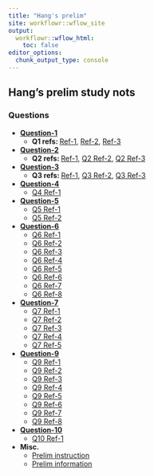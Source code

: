 ```yaml
---
title: "Hang's prelim"
site: workflowr::wflow_site
output:
  workflowr::wflow_html:
    toc: false
editor_options:
  chunk_output_type: console
---
```


## Hang's prelim study nots

### Questions

- [**Question-1**](https://chenh19.github.io/prelim/GGSB_questions_2022/GGSB_Question_1/GGSB_Prelim_Question_1.pdf)
  - **Q1 refs: ** [Ref-1](https://chenh19.github.io/prelim/GGSB_questions_2022/GGSB_Question_1/Quesetion_1-Reference_1.pdf), 
                  [Ref-2](https://chenh19.github.io/prelim/GGSB_questions_2022/GGSB_Question_1/Quesetion_1-Reference_2.pdf), 
                  [Ref-3](https://chenh19.github.io/prelim/GGSB_questions_2022/GGSB_Question_1/Quesetion_1-Reference_3.pdf)

- [**Question-2**](https://chenh19.github.io/prelim/GGSB_questions_2022/GGSB_Question_2/GGSB_Prelim_Question_2.pdf)
  - **Q2 refs: ** [Ref-1](https://chenh19.github.io/prelim/GGSB_questions_2022/GGSB_Question_2/Quesetion_2-Reference_1.pdf), 
                  [Q2 Ref-2](https://chenh19.github.io/prelim/GGSB_questions_2022/GGSB_Question_2/Quesetion_2-Reference_2.pdf), 
                  [Q2 Ref-3](https://chenh19.github.io/prelim/GGSB_questions_2022/GGSB_Question_2/Quesetion_2-Reference_3.pdf)

- [**Question-3**](https://chenh19.github.io/prelim/GGSB_questions_2022/GGSB_Question_3/GGSB_Prelim_Question_3.pdf)
  - **Q3 refs: ** [Ref-1](https://chenh19.github.io/prelim/GGSB_questions_2022/GGSB_Question_3/Quesetion_3-Reference_1.pdf), 
                  [Q3 Ref-2](https://chenh19.github.io/prelim/GGSB_questions_2022/GGSB_Question_3/Quesetion_3-Reference_2.pdf), 
                  [Q3 Ref-3](https://chenh19.github.io/prelim/GGSB_questions_2022/GGSB_Question_3/Quesetion_3-Reference_3.pdf)

- [**Question-4**](https://chenh19.github.io/prelim/GGSB_questions_2022/GGSB_Question_4/GGSB_Prelim_Question_4.pdf)
  - [Q4 Ref-1](https://chenh19.github.io/prelim/GGSB_questions_2022/GGSB_Question_4/Quesetion_4-Reference_1.pdf)

- [**Question-5**](https://chenh19.github.io/prelim/GGSB_questions_2022/GGSB_Question_5/GGSB_Prelim_Question_5.pdf)
  - [Q5 Ref-1](https://chenh19.github.io/prelim/GGSB_questions_2022/GGSB_Question_5/Quesetion_5-Reference_1.pdf)
  - [Q5 Ref-2](https://chenh19.github.io/prelim/GGSB_questions_2022/GGSB_Question_5/Quesetion_5-Reference_2.pdf)

- [**Question-6**](https://chenh19.github.io/prelim/GGSB_questions_2022/GGSB_Question_6/GGSB_Prelim_Question_6.pdf)
  - [Q6 Ref-1](https://chenh19.github.io/prelim/GGSB_questions_2022/GGSB_Question_6/Quesetion_6-Reference_1.pdf)
  - [Q6 Ref-2](https://chenh19.github.io/prelim/GGSB_questions_2022/GGSB_Question_6/Quesetion_6-Reference_2.pdf)
  - [Q6 Ref-3](https://chenh19.github.io/prelim/GGSB_questions_2022/GGSB_Question_6/Quesetion_6-Reference_3.pdf)
  - [Q6 Ref-4](https://chenh19.github.io/prelim/GGSB_questions_2022/GGSB_Question_6/Quesetion_6-Reference_4.pdf)
  - [Q6 Ref-5](https://chenh19.github.io/prelim/GGSB_questions_2022/GGSB_Question_6/Quesetion_6-Reference_5.pdf)
  - [Q6 Ref-6](https://chenh19.github.io/prelim/GGSB_questions_2022/GGSB_Question_6/Quesetion_6-Reference_6.pdf)
  - [Q6 Ref-7](https://chenh19.github.io/prelim/GGSB_questions_2022/GGSB_Question_6/Quesetion_6-Reference_7.pdf)
  - [Q6 Ref-8](https://chenh19.github.io/prelim/GGSB_questions_2022/GGSB_Question_6/Quesetion_6-Reference_8.pdf)

- [**Question-7**](https://chenh19.github.io/prelim/GGSB_questions_2022/GGSB_Question_7/GGSB_Prelim_Question_7.pdf)
  - [Q7 Ref-1](https://chenh19.github.io/prelim/GGSB_questions_2022/GGSB_Question_7/Quesetion_7-Reference_1.pdf)
  - [Q7 Ref-2](https://chenh19.github.io/prelim/GGSB_questions_2022/GGSB_Question_7/Quesetion_7-Reference_2.pdf)
  - [Q7 Ref-3](https://chenh19.github.io/prelim/GGSB_questions_2022/GGSB_Question_7/Quesetion_7-Reference_3.pdf)
  - [Q7 Ref-4](https://chenh19.github.io/prelim/GGSB_questions_2022/GGSB_Question_7/Quesetion_7-Reference_4.pdf)
  - [Q7 Ref-5](https://chenh19.github.io/prelim/GGSB_questions_2022/GGSB_Question_7/Quesetion_7-Reference_5.pdf)

- [**Question-9**](https://chenh19.github.io/prelim/GGSB_questions_2022/GGSB_Question_9/GGSB_Prelim_Question_9.pdf)
  - [Q9 Ref-1](https://chenh19.github.io/prelim/GGSB_questions_2022/GGSB_Question_9/Quesetion_9-Reference_1.pdf)
  - [Q9 Ref-2](https://chenh19.github.io/prelim/GGSB_questions_2022/GGSB_Question_9/Quesetion_9-Reference_2.pdf)
  - [Q9 Ref-3](https://chenh19.github.io/prelim/GGSB_questions_2022/GGSB_Question_9/Quesetion_9-Reference_3.pdf)
  - [Q9 Ref-4](https://chenh19.github.io/prelim/GGSB_questions_2022/GGSB_Question_9/Quesetion_9-Reference_4.pdf)
  - [Q9 Ref-5](https://chenh19.github.io/prelim/GGSB_questions_2022/GGSB_Question_9/Quesetion_9-Reference_5.pdf)
  - [Q9 Ref-6](https://chenh19.github.io/prelim/GGSB_questions_2022/GGSB_Question_9/Quesetion_9-Reference_6.pdf)
  - [Q9 Ref-7](https://chenh19.github.io/prelim/GGSB_questions_2022/GGSB_Question_9/Quesetion_9-Reference_7.pdf)
  - [Q9 Ref-8](https://chenh19.github.io/prelim/GGSB_questions_2022/GGSB_Question_9/Quesetion_9-Reference_8.pdf)

- [**Question-10**](https://chenh19.github.io/prelim/GGSB_questions_2022/GGSB_Question_10/GGSB_Prelim_Question_10.pdf)
  - [Q10 Ref-1](https://chenh19.github.io/prelim/GGSB_questions_2022/GGSB_Question_10/Quesetion_10-Reference_1.pdf)

- **Misc.**
  - [Prelim instruction](https://chenh19.github.io/prelim/GGSB_questions_2022/MISC/GGSB_Prelim_Exam_Instructions.pdf)
  - [Prelim information](https://chenh19.github.io/prelim/GGSB_questions_2022/MISC/PrelimExam_Information_from_GGSB_Handbook.pdf)
